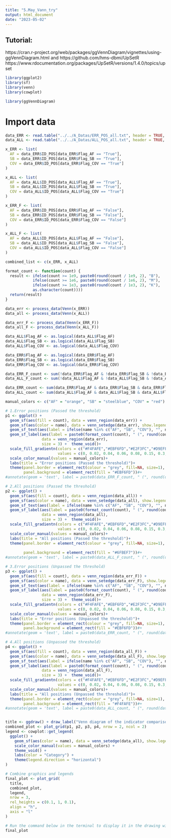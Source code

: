 ```yaml
---
title: "5.May_Vann_try"
output: html_document
date: "2023-05-02"
---
```

## Tutorial:
https://cran.r-project.org/web/packages/ggVennDiagram/vignettes/using-ggVennDiagram.html
and
https://github.com/hms-dbmi/UpSetR
https://www.rdocumentation.org/packages/UpSetR/versions/1.4.0/topics/upset

```r
library(ggplot2)
library(sf)
library(venn)
library(cowplot)

library(ggVennDiagram)
```

# Import data
```r
data_ERR <- read.table("../../A_Datas/ERR_POS_all.txt", header = TRUE, sep = "\t")
data_ALL <- read.table("../../A_Datas/ALL_POS_all.txt", header = TRUE, sep = "\t")
```


```r
x_ERR <- list(
  AF = data_ERR$ID_POS[data_ERR$Flag_AF == "True"],
  SB = data_ERR$ID_POS[data_ERR$Flag_SB == "True"],
  COV = data_ERR$ID_POS[data_ERR$Flag_COV == "True"]
)

x_ALL <- list(
  AF = data_ALL$ID_POS[data_ALL$Flag_AF == "True"],
  SB = data_ALL$ID_POS[data_ALL$Flag_SB == "True"],
  COV = data_ALL$ID_POS[data_ALL$Flag_COV == "True"]
)

x_ERR_F <- list(
  AF = data_ERR$ID_POS[data_ERR$Flag_AF == "False"],
  SB = data_ERR$ID_POS[data_ERR$Flag_SB == "False"],
  COV = data_ERR$ID_POS[data_ERR$Flag_COV == "False"]
)

x_ALL_F <- list(
  AF = data_ALL$ID_POS[data_ALL$Flag_AF == "False"],
  SB = data_ALL$ID_POS[data_ALL$Flag_SB == "False"],
  COV = data_ALL$ID_POS[data_ALL$Flag_COV == "False"]
)

combined_list <- c(x_ERR, x_ALL)
```

```r
format_count <- function(count) {
  result <- ifelse(count >= 1e9, paste0(round(count / 1e9, 2), "B"),
            ifelse(count >= 1e6, paste0(round(count / 1e6, 2), "M"),
            ifelse(count >= 1e3, paste0(round(count / 1e3, 2), "K"),
            as.character(count))))
  return(result)
}

data_err <- process_data(Venn(x_ERR))
data_all <- process_data(Venn(x_ALL))

data_err_F <- process_data(Venn(x_ERR_F))
data_all_F <- process_data(Venn(x_ALL_F))

data_ALL$Flag_AF <- as.logical(data_ALL$Flag_AF)
data_ALL$Flag_SB <- as.logical(data_ALL$Flag_SB)
data_ALL$Flag_COV <- as.logical(data_ALL$Flag_COV)

data_ERR$Flag_AF <- as.logical(data_ERR$Flag_AF)
data_ERR$Flag_SB <- as.logical(data_ERR$Flag_SB)
data_ERR$Flag_COV <- as.logical(data_ERR$Flag_COV)

data_ERR_F_count <- sum(!data_ERR$Flag_AF & !data_ERR$Flag_SB & !data_ERR$Flag_COV)
data_ALL_F_count <- sum(!data_ALL$Flag_AF & !data_ALL$Flag_SB & !data_ALL$Flag_COV)

data_ERR_count <- sum(data_ERR$Flag_AF & data_ERR$Flag_SB & data_ERR$Flag_COV)
data_ALL_count <- sum(data_ALL$Flag_AF & data_ALL$Flag_SB & data_ALL$Flag_COV)
```

```r
manual_colors <- c("AF" = "orange", "SB" = "steelblue", "COV" = "red")

# 1.Error positions (Passed the threshold)
p1 <- ggplot() +
  geom_sf(aes(fill = count), data = venn_region(data_err)) +
  geom_sf(aes(color = name), data = venn_setedge(data_err), show.legend = FALSE, size = 2, lwd = 1.5) +
  geom_sf_text(aes(label = ifelse(name %in% c("AF", "SB", "COV"), "", name)), data = venn_setlabel(data_err)) +
  geom_sf_label(aes(label = paste0(format_count(count), " (", round(count/nrow(data_ERR)*100, 3), "%)")),
                data = venn_region(data_err),
                size = 3) +  theme_void()+ 
  scale_fill_gradientn(colors = c("#F4FAFE","#EBF6FD","#E2F3FC","#D9EFFB","#B5E1F7","#ACDEF6","#A3DBF5","#9AD8F4","#91D4F3","#82C7F8","#6FBEF7","#5CB6F6","#499DF5"), 
                       values = c(0, 0.02, 0.04, 0.06, 0.08, 0.15, 0.3, 0.4, 0.5, 0.6, 0.7, 0.8, 0.9, 1), limits = c(0, 280000), guide = "none")+
  scale_color_manual(values = manual_colors)+
  labs(title = "Error positions (Passed the threshold)")+
  theme(panel.border = element_rect(colour = "grey", fill=NA, size=1), 
        panel.background = element_rect(fill = "#EBF6FD"))#+
#annotate(geom = 'text', label = paste0(data_ERR_F_count, " (", round(data_ERR_F_count/nrow(data_ERR)*100, 3), "%)"), x = -Inf, y = Inf, hjust = -0.8, vjust = 1, size = 5)

# 2.All positions (Passed the threshold)
p2 <- ggplot() +
  geom_sf(aes(fill = count), data = venn_region(data_all)) +
  geom_sf(aes(color = name), data = venn_setedge(data_all), show.legend = FALSE, size = 2, lwd = 1.5) +
  geom_sf_text(aes(label = ifelse(name %in% c("AF", "SB", "COV"), "", name)), data = venn_setlabel(data_all)) +
  geom_sf_label(aes(label = paste0(format_count(count), " (", round(count/nrow(data_ALL)*100, 3), "%)")),
                data = venn_region(data_all),
                size = 3) +  theme_void()+ 
  scale_fill_gradientn(colors = c("#F4FAFE","#EBF6FD","#E2F3FC","#D9EFFB","#B5E1F7","#ACDEF6","#A3DBF5","#9AD8F4","#91D4F3","#82C7F8","#6FBEF7","#5CB6F6","#499DF5"), 
                       values = c(0, 0.02, 0.04, 0.06, 0.08, 0.15, 0.3, 0.4, 0.5, 0.6, 0.7, 0.8, 0.9, 1), limits = c(0, 280000), guide = "none")+
  scale_color_manual(values = manual_colors)+
  labs(title = "All positions (Passed the threshold)")+
  theme(panel.border = element_rect(colour = "grey", fill=NA, size=1), 
  
        panel.background = element_rect(fill = "#6FBEF7"))#+
#annotate(geom = 'text', label = paste0(data_ALL_F_count, " (", round(data_ALL_F_count/nrow(data_ALL)*100, 3), "%)"), x = -Inf, y = Inf, hjust = -0.6, vjust = 1, size = 5)

# 3.Error positions (Unpassed the threshold)
p3 <- ggplot() +
  geom_sf(aes(fill = count), data = venn_region(data_err_F)) +
  geom_sf(aes(color = name), data = venn_setedge(data_err_F), show.legend = FALSE, size = 2, lwd = 1.5) +
  geom_sf_text(aes(label = ifelse(name %in% c("AF", "SB", "COV"), "", name)), data = venn_setlabel(data_err_F)) +
  geom_sf_label(aes(label = paste0(format_count(count), " (", round(count/nrow(data_ERR)*100, 3), "%)")),
                data = venn_region(data_err_F),
                size = 3) +  theme_void()+ 
  scale_fill_gradientn(colors = c("#F4FAFE","#EBF6FD","#E2F3FC","#D9EFFB","#B5E1F7","#ACDEF6","#A3DBF5","#9AD8F4","#91D4F3","#82C7F8","#6FBEF7","#5CB6F6","#499DF5"), 
                       values = c(0, 0.02, 0.04, 0.06, 0.08, 0.15, 0.3, 0.4, 0.5, 0.6, 0.7, 0.8, 0.9, 1), limits = c(0, 280000), guide = "none")+
  scale_color_manual(values = manual_colors)+
  labs(title = "Error positions (Unpassed the threshold)")+
  theme(panel.border = element_rect(colour = "grey", fill=NA, size=1),
        panel.background = element_rect(fill = "#EBF6FD"))#+
#annotate(geom = 'text', label = paste0(data_ERR_count, " (", round(data_ERR_count/nrow(data_ERR)*100, 3), "%)"), x = -Inf, y = Inf, hjust = -0.7, vjust = 1, size = 5)

# 4.All positions (Unpassed the threshold)
p4 <- ggplot() +
  geom_sf(aes(fill = count), data = venn_region(data_all_F)) +
  geom_sf(aes(color = name), data = venn_setedge(data_all_F), show.legend = FALSE, size = 2, lwd = 1.5) +
  geom_sf_text(aes(label = ifelse(name %in% c("AF", "SB", "COV"), "", name)), data = venn_setlabel(data_all_F)) +
  geom_sf_label(aes(label = paste0(format_count(count), " (", round(count/nrow(data_ALL)*100, 3), "%)")),
                data = venn_region(data_all_F),
                size = 3) +  theme_void()+ 
  scale_fill_gradientn(colors = c("#F4FAFE","#EBF6FD","#E2F3FC","#D9EFFB","#B5E1F7","#ACDEF6","#A3DBF5","#9AD8F4","#91D4F3","#82C7F8","#6FBEF7","#5CB6F6","#499DF5"), 
                       values = c(0, 0.02, 0.04, 0.06, 0.08, 0.15, 0.3, 0.4, 0.5, 0.6, 0.7, 0.8, 0.9, 1), limits = c(0, 280000), guide = "none")+
  scale_color_manual(values = manual_colors)+
  labs(title = "All positions (Unpassed the threshold)")+
  theme(panel.border = element_rect(colour = "grey", fill=NA, size=1),
        panel.background = element_rect(fill = "#F4FAFE"))#+
#annotate(geom = 'text', label = paste0(data_ALL_count, " (", round(data_ALL_count/nrow(data_ALL)*100, 3), "%)"), x = -Inf, y = Inf, hjust = -1, vjust = 1, size = 5)


title <- ggdraw() + draw_label("Venn diagram of the indicator comparison")
combined_plot <- plot_grid(p1, p2, p3, p4, nrow = 2, ncol = 2)
legend <- cowplot::get_legend(
  ggplot() +
    geom_sf(aes(color = name), data = venn_setedge(data_all), show.legend = TRUE, size = 2) +
    scale_color_manual(values = manual_colors) +
    theme_void() +
    labs(color = "Category") +
    theme(legend.direction = "horizontal")
)

# Combine graphics and legends
final_plot <- plot_grid(
  title,
  combined_plot, 
  legend, 
  nrow = 3, 
  rel_heights = c(0.1, 1, 0.1), 
  align = "h", 
  axis = "l"
)

# Run the command below in the terminal to display it in the drawing window
final_plot
```

